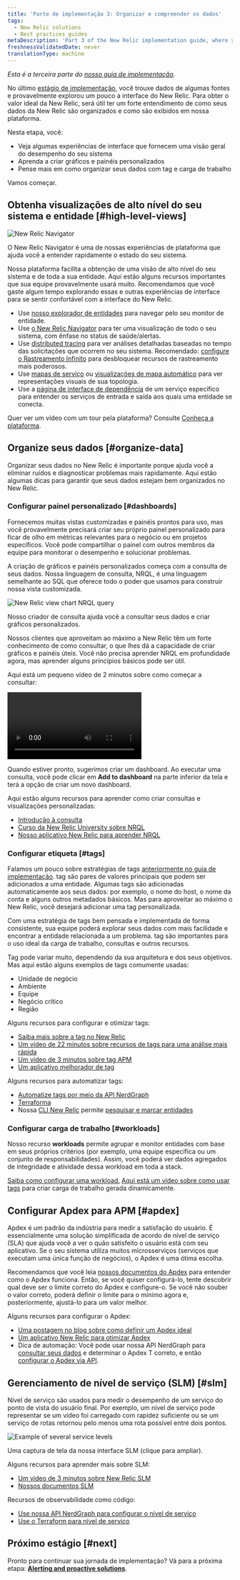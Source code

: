 ```yaml
---
title: 'Parte de implementação 3: Organizar e compreender os dados'
tags:
  - New Relic solutions
  - Best practices guides
metaDescription: 'Part 3 of the New Relic implementation guide, where you become acquainted with the New Relic UI and organize your data.'
freshnessValidatedDate: never
translationType: machine
---
```


_Esta é a terceira parte do [nosso guia de implementação](/docs/new-relic-solutions/get-started/implementation-guide-intro)._

No último [estágio de implementação](/docs/new-relic-solutions/get-started/implementation-guide-instrument), você trouxe dados de algumas fontes e provavelmente explorou um pouco a interface do New Relic. Para obter o valor ideal da New Relic, será útil ter um forte entendimento de como seus dados da New Relic são organizados e como são exibidos em nossa plataforma.

Nesta etapa, você:

* Veja algumas experiências de interface que fornecem uma visão geral do desempenho do seu sistema
* Aprenda a criar gráficos e painéis personalizados
* Pense mais em como organizar seus dados com tag e carga de trabalho

Vamos começar.

## Obtenha visualizações de alto nível do seu sistema e entidade [#high-level-views]

<img
  title="New Relic Navigator"
  alt="New Relic Navigator"
  src="/images/alerts_screenshot-full_nrnavigator-.webp"
/>

<figcaption>
  O New Relic Navigator é uma de nossas experiências de plataforma que ajuda você a entender rapidamente o estado do seu sistema.
</figcaption>

Nossa plataforma facilita a obtenção de uma visão de alto nível do seu sistema e de toda a sua entidade. Aqui estão alguns recursos importantes que sua equipe provavelmente usará muito. Recomendamos que você gaste algum tempo explorando essas e outras experiências de interface para se sentir confortável com a interface do New Relic.

* Use [nosso explorador de entidades](/docs/new-relic-solutions/new-relic-one/core-concepts/new-relic-explorer-view-performance-across-apps-services-hosts#find) para navegar pelo seu monitor de entidade.
* Use [o New Relic Navigator](/docs/new-relic-solutions/new-relic-one/core-concepts/new-relic-explorer-view-performance-across-apps-services-hosts/#view-navigator) para ter uma visualização de todo o seu sistema, com ênfase no status de saúde/alertas.
* Use [distributed tracing](/docs/distributed-tracing/ui-data/understand-use-distributed-tracing-ui) para ver análises detalhadas baseadas no tempo das solicitações que ocorrem no seu sistema. Recomendado: [configure o Rastreamento Infinito](/docs/distributed-tracing/infinite-tracing/introduction-infinite-tracing) para desbloquear recursos de rastreamento mais poderosos.
* Use [mapas de serviço](/docs/understand-dependencies/understand-system-dependencies/service-maps/introduction-service-maps) ou [visualizações de mapa automático](/docs/new-relic-one/use-new-relic-one/ui-data/automaps) para ver representações visuais de sua topologia.
* Use a [página de interface de dependência](/docs/new-relic-one/use-new-relic-one/ui-data/explore-downstream-dependencies-new-relic-one) de um serviço específico para entender os serviços de entrada e saída aos quais uma entidade se conecta.

Quer ver um vídeo com um tour pela plataforma? Consulte [Conheça a plataforma](/docs/new-relic-solutions/new-relic-one/introduction-new-relic-platform).

## Organize seus dados [#organize-data]

Organizar seus dados no New Relic é importante porque ajuda você a eliminar ruídos e diagnosticar problemas mais rapidamente. Aqui estão algumas dicas para garantir que seus dados estejam bem organizados no New Relic.

### Configurar painel personalizado [#dashboards]

Fornecemos muitas vistas customizadas e painéis prontos para uso, mas você provavelmente precisará criar seu próprio painel personalizado para ficar de olho em métricas relevantes para o negócio ou em projetos específicos. Você pode compartilhar o painel com outros membros da equipe para monitorar o desempenho e solucionar problemas.

A criação de gráficos e painéis personalizados começa com a consulta de seus dados. Nossa linguagem de consulta, NRQL, é uma linguagem semelhante ao SQL que oferece todo o poder que usamos para construir nossa vista customizada.

<img
  title="new-relic-view-chart-nrql-query.png"
  alt="New Relic view chart NRQL query"
  src="/images/alerts_screenshot-crop_new-relic-view-chart-nrql-query.webp"
/>

<figcaption>
  Nosso criador de consulta ajuda você a consultar seus dados e criar gráficos personalizados.
</figcaption>

Nossos clientes que aproveitam ao máximo a New Relic têm um forte conhecimento de como consultar, o que lhes dá a capacidade de criar gráficos e painéis úteis. Você não precisa aprender NRQL em profundidade agora, mas aprender alguns princípios básicos pode ser útil.

Aqui está um pequeno vídeo de 2 minutos sobre como começar a consultar:

<Video
  id="4awnx2n1FRc"
  type="youtube"
/>

Quando estiver pronto, sugerimos criar um dashboard. Ao executar uma consulta, você pode clicar em <DNT>**Add to dashboard**</DNT> na parte inferior da tela e terá a opção de criar um novo dashboard.

Aqui estão alguns recursos para aprender como criar consultas e visualizações personalizadas:

* [Introdução à consulta](/docs/query-your-data/explore-query-data/get-started/introduction-querying-new-relic-data)
* [Curso da New Relic University sobre NRQL](https://learn.newrelic.com/writing-nrql-queries)
* [Nosso aplicativo New Relic para aprender NRQL](https://opensource.newrelic.com/projects/newrelic/nr1-learn-nrql)

### Configurar etiqueta [#tags]

Falamos um pouco sobre estratégias de tags [anteriormente no guia de implementação](/docs/new-relic-solutions/get-started/implementation-guide-planning-setup#data-organization). tag são pares de valores principais que podem ser adicionados a uma entidade. Algumas tags são adicionadas automaticamente aos seus dados: por exemplo, o nome do host, o nome da conta e alguns outros metadados básicos. Mas para aproveitar ao máximo o New Relic, você desejará adicionar uma tag personalizada.

Com uma estratégia de tags bem pensada e implementada de forma consistente, sua equipe poderá explorar seus dados com mais facilidade e encontrar a entidade relacionada a um problema. tag são importantes para o uso ideal da carga de trabalho, consultas e outros recursos.

Tag pode variar muito, dependendo da sua arquitetura e dos seus objetivos. Mas aqui estão alguns exemplos de tags comumente usadas:

* Unidade de negócio
* Ambiente
* Equipe
* Negócio crítico
* Região

Alguns recursos para configurar e otimizar tags:

* [Saiba mais sobre a tag no New Relic](/docs/new-relic-solutions/new-relic-one/core-concepts/use-tags-help-organize-find-your-data)
* [Um vídeo de 22 minutos sobre recursos de tags para uma análise mais rápida](https://www.youtube.com/watch?v=ytpBFviAJ0Y)
* [Um vídeo de 3 minutos sobre tag APM](https://www.youtube.com/watch?v=JImDdncerko)
* [Um aplicativo melhorador de tag](https://github.com/newrelic/nr1-tag-improver)

Alguns recursos para automatizar tags:

* [Automatize tags por meio da API NerdGraph](/docs/apis/nerdgraph/examples/nerdgraph-tagging-api-tutorial)
* [Terraforma](https://registry.terraform.io/providers/newrelic/newrelic/latest/docs/resources/entity_tags)
* Nossa [CLI New Relic](https://developer.newrelic.com/automate-workflows/get-started-new-relic-cli) permite [pesquisar e marcar entidades](https://developer.newrelic.com/automate-workflows/5-mins-tag-resources)

### Configurar carga de trabalho [#workloads]

Nosso recurso <DNT>**workloads**</DNT> permite agrupar e monitor entidades com base em seus próprios critérios (por exemplo, uma equipe específica ou um conjunto de responsabilidades). Assim, você poderá ver dados agregados de integridade e atividade dessa workload em toda a stack.

[Saiba como configurar uma workload.](/docs/new-relic-solutions/new-relic-one/workloads/workloads-isolate-resolve-incidents-faster) [Aqui está um vídeo sobre como usar tags](https://www.youtube.com/watch?v=nXCH_3XjGkQ) para criar carga de trabalho gerada dinamicamente.

## Configurar Apdex para APM [#apdex]

Apdex é um padrão da indústria para medir a satisfação do usuário. É essencialmente uma solução simplificada de acordo de nível de serviço (SLA) que ajuda você a ver o quão satisfeito o usuário está com seu aplicativo. Se o seu sistema utiliza muitos microsserviços (serviços que executam uma única função de negócios), o Apdex é uma ótima escolha.

Recomendamos que você leia [nossos documentos do Apdex](/docs/apm/new-relic-apm/apdex/apdex-measure-user-satisfaction) para entender como o Apdex funciona. Então, se você quiser configurá-lo, tente descobrir qual deve ser o limite correto do Apdex e configure-o. Se você não souber o valor correto, poderá definir o limite para o mínimo agora e, posteriormente, ajustá-lo para um valor melhor.

Alguns recursos para configurar o Apdex:

* [Uma postagem no blog sobre como definir um Apdex ideal](https://newrelic.com/blog/best-practices/how-to-choose-apdex-t)
* [Um aplicativo New Relic para otimizar Apdex](https://opensource.newrelic.com/projects/newrelic/nr1-apdex-optimizer)
* Dica de automação: Você pode usar nossa API NerdGraph para [consultar seus dados](/docs/apis/nerdgraph/examples/nerdgraph-nrql-tutorial) e determinar o Apdex T correto, e então [configurar o Apdex via API](/docs/apis/nerdgraph/examples/apm-config-nerdgraph).

## Gerenciamento de nível de serviço (SLM) [#slm]

Nível de serviço são usados para medir o desempenho de um serviço do ponto de vista do usuário final. Por exemplo, um nível de serviço pode representar se um vídeo foi carregado com rapidez suficiente ou se um serviço de rotas retornou pelo menos uma rota possível entre dois pontos.

<img
  title="Example of several service levels.png"
  alt="Example of several service levels"
  src="/images/alerts_screenshot-crop_service-levels-intro.webp"
/>

<figcaption>
  Uma captura de tela da nossa interface SLM (clique para ampliar).
</figcaption>

Alguns recursos para aprender mais sobre SLM:

* [Um vídeo de 3 minutos sobre New Relic SLM](https://www.youtube.com/watch?v=tIwAjmUmbwc)
* [Nossos documentos SLM](/docs/service-level-management/intro-slm)

Recursos de observabilidade como código:

* [Use nossa API NerdGraph para configurar o nível de serviço](/docs/apis/nerdgraph/examples/nerdgraph-slm)
* [Use o Terraform para nível de serviço](https://registry.terraform.io/providers/newrelic/newrelic/latest/docs/resources/service_level)

## Próximo estágio [#next]

Pronto para continuar sua jornada de implementação? Vá para a próxima etapa: [<DNT>**Alerting and proactive solutions**</DNT>](/docs/new-relic-solutions/get-started/implementation-guide-alerting-proactive-solutions/).
